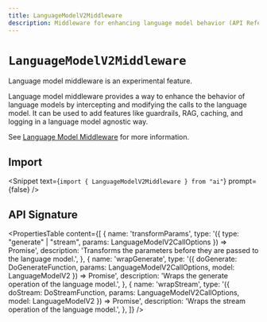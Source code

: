 ```yaml
---
title: LanguageModelV2Middleware
description: Middleware for enhancing language model behavior (API Reference)
---
```


# `LanguageModelV2Middleware`

<Note type="warning">
  Language model middleware is an experimental feature.
</Note>

Language model middleware provides a way to enhance the behavior of language models
by intercepting and modifying the calls to the language model. It can be used to add
features like guardrails, RAG, caching, and logging in a language model agnostic way.

See [Language Model Middleware](/docs/ai-sdk-core/middleware) for more information.

## Import

<Snippet
  text={`import { LanguageModelV2Middleware } from "ai"`}
  prompt={false}
/>

## API Signature

<PropertiesTable
  content={[
    {
      name: 'transformParams',
      type: '({ type: "generate" | "stream", params: LanguageModelV2CallOptions }) => Promise<LanguageModelV2CallOptions>',
      description:
        'Transforms the parameters before they are passed to the language model.',
    },
    {
      name: 'wrapGenerate',
      type: '({ doGenerate: DoGenerateFunction, params: LanguageModelV2CallOptions, model: LanguageModelV2 }) => Promise<DoGenerateResult>',
      description: 'Wraps the generate operation of the language model.',
    },
    {
      name: 'wrapStream',
      type: '({ doStream: DoStreamFunction, params: LanguageModelV2CallOptions, model: LanguageModelV2 }) => Promise<DoStreamResult>',
      description: 'Wraps the stream operation of the language model.',
    },
  ]}
/>
